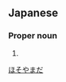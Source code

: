 ==Japanese==
{{ja-kanjitab|細|山|田}}

===Proper noun===
{{ja-pos|proper|ほそやまだ}}

# {{surname|lang=ja}}

[[Category:Japanese surnames|ほそやまだ]]